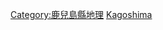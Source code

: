 {{日本行政區劃分類導航|河川}}
{{Commonscat|Rivers of Kagoshima prefecture}}

[[Category:鹿兒島縣地理|Category:鹿兒島縣地理]]
[[Category:日本各都道府縣河流|Kagoshima]]